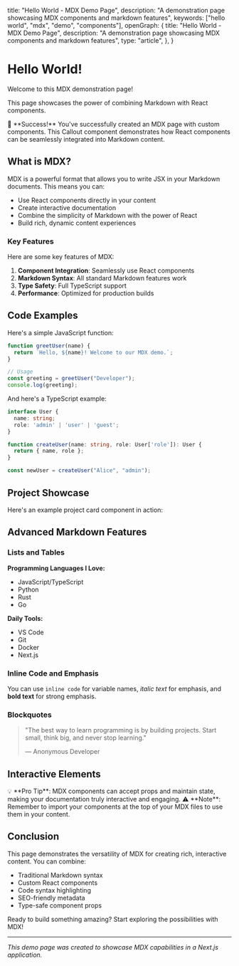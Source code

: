 
  title: "Hello World - MDX Demo Page",
  description: "A demonstration page showcasing MDX components and markdown features",
  keywords: ["hello world", "mdx", "demo", "components"],
  openGraph: {
    title: "Hello World - MDX Demo Page",
    description: "A demonstration page showcasing MDX components and markdown features",
    type: "article",
  },
}

# Hello World!

<div>
  <span>Welcome to this MDX demonstration page!</span>
  <div>
    <ThemeToggle />
  </div>
</div>

This page showcases the power of combining Markdown with React components.

<Callout type="success">
  🎉 **Success!** You've successfully created an MDX page with custom components. This Callout component demonstrates how React components can be seamlessly integrated into Markdown content.
</Callout>

## What is MDX?

MDX is a powerful format that allows you to write JSX in your Markdown documents. This means you can:

- Use React components directly in your content
- Create interactive documentation
- Combine the simplicity of Markdown with the power of React
- Build rich, dynamic content experiences

### Key Features

Here are some key features of MDX:

1. **Component Integration**: Seamlessly use React components
2. **Markdown Syntax**: All standard Markdown features work
3. **Type Safety**: Full TypeScript support
4. **Performance**: Optimized for production builds

## Code Examples

Here's a simple JavaScript function:

```javascript
function greetUser(name) {
  return `Hello, ${name}! Welcome to our MDX demo.`;
}

// Usage
const greeting = greetUser("Developer");
console.log(greeting);
```

And here's a TypeScript example:

```typescript
interface User {
  name: string;
  role: 'admin' | 'user' | 'guest';
}

function createUser(name: string, role: User['role']): User {
  return { name, role };
}

const newUser = createUser("Alice", "admin");
```

## Project Showcase

Here's an example project card component in action:

<ProjectCard
  title="Hello World Project"
  description="A simple demonstration project showcasing basic programming concepts and MDX component integration. This project serves as a starting point for developers learning about modern web development."
  client="Demo Client"
  href="/projects/hello-world"
/>

## Advanced Markdown Features

### Lists and Tables

**Programming Languages I Love:**
- JavaScript/TypeScript
- Python
- Rust
- Go

**Daily Tools:**
- VS Code
- Git
- Docker
- Next.js

### Inline Code and Emphasis

You can use `inline code` for variable names, *italic text* for emphasis, and **bold text** for strong emphasis.

### Blockquotes

> "The best way to learn programming is by building projects. Start small, think big, and never stop learning."
>
> — Anonymous Developer

## Interactive Elements

<Callout type="info">
  💡 **Pro Tip**: MDX components can accept props and maintain state, making your documentation truly interactive and engaging.
</Callout>

<Callout type="warning">
  ⚠️ **Note**: Remember to import your components at the top of your MDX files to use them in your content.
</Callout>

## Conclusion

This page demonstrates the versatility of MDX for creating rich, interactive content. You can combine:

- Traditional Markdown syntax
- Custom React components
- Code syntax highlighting
- SEO-friendly metadata
- Type-safe component props

Ready to build something amazing? Start exploring the possibilities with MDX!

---

*This demo page was created to showcase MDX capabilities in a Next.js application.*
